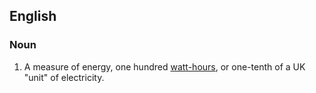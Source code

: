 ==English==

===Noun===

# {{physics}} A measure of energy, one hundred [[watt-hour]]s, or one-tenth of a UK "unit" of electricity.